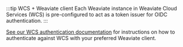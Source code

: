 :::tip WCS + Weaviate client
Each Weaviate instance in Weaviate Cloud Services (WCS) is pre-configured to act as a token issuer for OIDC authentication.
:::

[See our WCS authentication documentation](/developers/wcs/authentication.mdx) for instructions on how to authenticate against WCS with your preferred Weaviate client.
